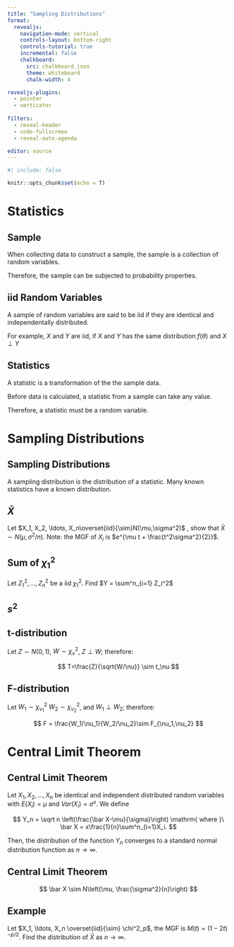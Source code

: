 ```yaml
---
title: "Sampling Distributions"
format:
  revealjs:
    navigation-mode: vertical
    controls-layout: bottom-right
    controls-tutorial: true
    incremental: false 
    chalkboard:
      src: chalkboard.json
      theme: whiteboard
      chalk-width: 4

revealjs-plugins:
  - pointer
  - verticator
  
filters: 
  - reveal-header
  - code-fullscreen
  - reveal-auto-agenda

editor: source
---
```


```r
#| include: false

knitr::opts_chunk$set(echo = T)

```

# Statistics

## Sample

When collecting data to construct a sample, the sample is a collection of random variables.

::: fragment
Therefore, the sample can be subjected to probability properties.
:::

## iid Random Variables

A sample of random variables are said to be iid if they are identical and independentally distributed.

For example, $X$ and $Y$ are iid, if $X$ and $Y$ has the same distribution $f(\theta)$ and $X \perp  Y$

## Statistics

A statistic is a transformation of the the sample data. 

::: fragment
Before data is calculated, a statistic from a sample can take any value.
:::

::: fragment
Therefore, a statistic must be a random variable.
:::

# Sampling Distributions

## Sampling Distributions

A sampling distribution is the distribution of a statistic. Many known statistics have a known distribution.

## $\bar X$

Let $X_1, X_2, \ldots, X_n\overset{iid}{\sim}N(\mu,\sigma^2)$ , show that $\bar X \sim N(\mu,\sigma^2/n)$. Note: the MGF of $X_i$ is $e^{\mu t + \frac{t^2\sigma^2}{2}}$.

## Sum of $\chi^2_1$

Let $Z_1^2, \ldots, Z_n^2$ be a iid $\chi^2_1$. Find $Y = \sum^n_{i=1} Z_i^2$ 

## $s^2$

## t-distribution

Let $Z\sim N(0,1)$, $W\sim \chi^2_\nu$, $Z\perp W$; therefore:

$$
T=\frac{Z}{\sqrt{W/\nu}} \sim t_\nu
$$

## F-distribution

Let $W_1\sim\chi^2_{\nu_1}$ $W_2\sim\chi^2_{\nu_2}$, and $W_1\perp W_2$; therefore:

$$
F = \frac{W_1/\nu_1}{W_2/\nu_2}\sim F_{\nu_1,\nu_2}
$$


# Central Limit Theorem

## Central Limit Theorem

Let $X_1, X_2, \ldots, X_n$ be identical and independent distributed random variables with $E(X_i)=\mu$ and $Var(X_i) = \sigma²$. We define

$$
Y_n = \sqrt n \left(\frac{\bar X-\mu}{\sigma}\right) \mathrm{ where }\ \bar X = x\frac{1}{n}\sum^n_{i=1}X_i.
$$

Then, the distribution of the function $Y_n$ converges to a standard normal distribution function as $n\rightarrow \infty$.

## Central Limit Theorem

$$
\bar X \sim N\left(\mu, \frac{\sigma^2}{n}\right)
$$

## Example

Let $X_1, \ldots, X_n \overset{iid}{\sim} \chi^2_p$, the MGF is $M(t)=(1-2t)^{-p/2}$. Find the distribution of $\bar X$ as $n \rightarrow \infty$.

